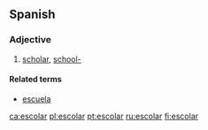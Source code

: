 ==Spanish==

===Adjective===
{{es-adj|pl=escolares}}

# [[scholar]], [[school|school-]]

====Related terms====
*[[escuela]]

[[ca:escolar]]
[[pl:escolar]]
[[pt:escolar]]
[[ru:escolar]]
[[fi:escolar]]